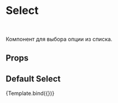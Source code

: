 
<Meta title="WIP/Select" component={Select} />


# Select

<br />

Компонент для выбора опции из списка.

## Props

<ArgsTable of={Select} />

## Default Select

<Canvas>
    <Story
        name="Default"
        args={{
            options: [
                { text: 'Option 1', value: '1' },
                { text: 'Option 2', value: '2' },
                { text: 'Option 3', value: '3' },
            ],
        }}
    >
        {Template.bind({})}
    </Story>
</Canvas>
